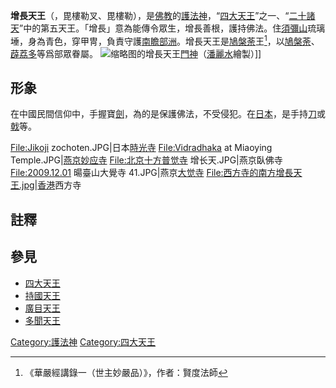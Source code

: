 {{佛教}}

'''增長天王'''（{{lang-sa|विरूढक|Virūḍhaka}}，毘樓勒叉、毘樓勒{{僻字|[http://www.guoxuedashi.com/zidian/z87163n.html 𮒺]|⿱艹⿰革奇}}），是[[佛教|佛教]]的[[護法神|護法神]]，“[[四大天王|四大天王]]”之一、“[[二十諸天|二十諸天]]”中的第五天王。「增長」意為能傳令眾生，增長善根，護持佛法。住[[須彌山|須彌山]]琉璃埵，身為青色，穿甲冑，負責守護[[南瞻部洲|南瞻部洲]]。增長天王是[[鳩槃荼|鳩槃荼]]王<ref>《華嚴經講錄一（世主妙嚴品）》，作者：賢度法師</ref>，以[[鳩槃荼|鳩槃荼]]、[[薜荔多|薜荔多]]等爲部眾眷屬。
[[File:Menshen_at_Tainan_Fahua_Temple_20100219.jpg|缩略图]]的增長天王[[门神|門神]]（[[潘麗水|潘麗水]]繪製）]]

==形象==
在中國民間信仰中，手握寶[[劍|劍]]，為的是保護佛法，不受侵犯。在[[日本|日本]]，是手持[[刀|刀]]或[[戟|戟]]等。

<gallery caption="各寺廟增長天王塑像" perrow="5">
File:Jikoji zochoten.JPG|日本[[時光寺|時光寺]]
File:Vidradhaka at Miaoying Temple.JPG|[[燕京|燕京]][[妙应寺|妙应寺]]
File:北京十方普觉寺 增长天.JPG|燕京臥佛寺
File:2009.12.01 暘臺山大覺寺 41.JPG|燕京[[大觉寺|大觉寺]]
File:西方寺的南方增長天王.jpg|[[香港|香港]]西方寺
</gallery>

==註釋==
{{reflist}}

==參見==
* [[四大天王|四大天王]]
* [[持國天王|持國天王]]
* [[廣目天王|廣目天王]]
* [[多聞天王|多聞天王]]

{{commonscat|Virudhaka}}
{{Buddhism-stub}}

[[Category:護法神|Category:護法神]]
[[Category:四大天王|Category:四大天王]]